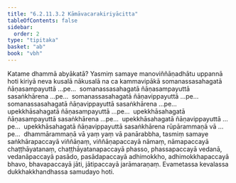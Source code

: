 ```yaml
---
title: "6.2.11.3.2 Kāmāvacarakiriyācitta"
tableOfContents: false
sidebar:
  order: 2
type: "tipitaka"
basket: "ab"
book: "vbh"
---
```



<DynamicBreadcrumb />

<Division number="331" book="vbh" bookNo="30" page="190">

<Paragraph number="1289" book="vbh">
Katame dhammā abyākatā? Yasmiṃ samaye manoviññāṇadhātu uppannā hoti kiriyā neva kusalā nākusalā na ca kammavipākā somanassasahagatā ñāṇasampayuttā …pe…  somanassasahagatā ñāṇasampayuttā sasaṅkhārena …pe…  somanassasahagatā ñāṇavippayuttā …pe…  somanassasahagatā ñāṇavippayuttā sasaṅkhārena …pe…  upekkhāsahagatā ñāṇasampayuttā …pe…  upekkhāsahagatā ñāṇasampayuttā sasaṅkhārena …pe…  upekkhāsahagatā ñāṇavippayuttā …pe…  upekkhāsahagatā ñāṇavippayuttā sasaṅkhārena rūpārammaṇā vā …pe…  dhammārammaṇā vā yaṃ yaṃ vā panārabbha, tasmiṃ samaye saṅkhārapaccayā viññāṇaṃ, viññāṇapaccayā nāmaṃ, nāmapaccayā chaṭṭhāyatanaṃ, chaṭṭhāyatanapaccayā phasso, phassapaccayā vedanā, vedanāpaccayā pasādo, pasādapaccayā adhimokkho, adhimokkhapaccayā bhavo, bhavapaccayā jāti, jātipaccayā jarāmaraṇaṃ. Evametassa kevalassa dukkhakkhandhassa samudayo hoti.
</Paragraph>
</Division>